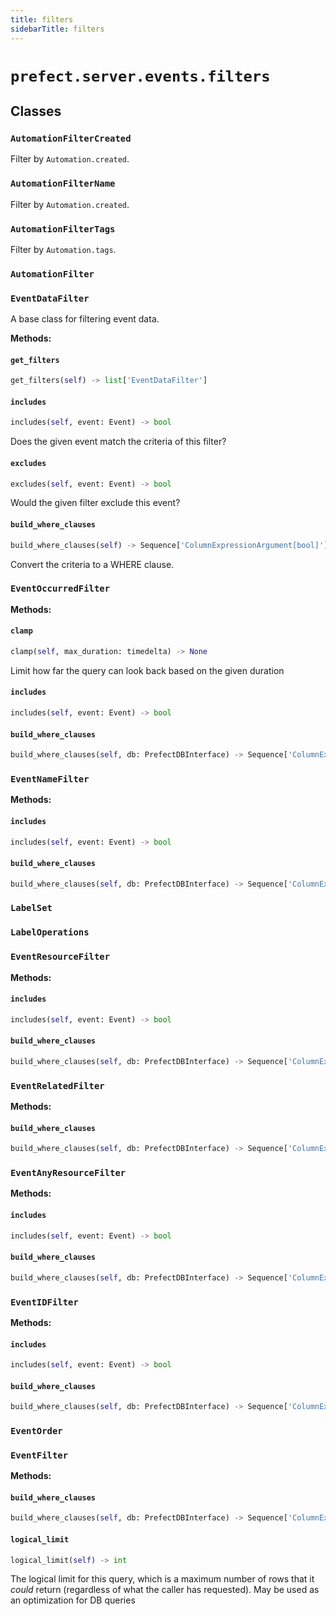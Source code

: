```yaml
---
title: filters
sidebarTitle: filters
---
```


# `prefect.server.events.filters`

## Classes

### `AutomationFilterCreated` <sup><a href="https://github.com/prefecthq/prefect/blob/main/src/prefect/server/events/filters.py#L31"><Icon icon="github" size="14" /></a></sup>


Filter by `Automation.created`.


### `AutomationFilterName` <sup><a href="https://github.com/prefecthq/prefect/blob/main/src/prefect/server/events/filters.py#L47"><Icon icon="github" size="14" /></a></sup>


Filter by `Automation.created`.


### `AutomationFilterTags` <sup><a href="https://github.com/prefecthq/prefect/blob/main/src/prefect/server/events/filters.py#L61"><Icon icon="github" size="14" /></a></sup>


Filter by `Automation.tags`.


### `AutomationFilter` <sup><a href="https://github.com/prefecthq/prefect/blob/main/src/prefect/server/events/filters.py#L95"><Icon icon="github" size="14" /></a></sup>

### `EventDataFilter` <sup><a href="https://github.com/prefecthq/prefect/blob/main/src/prefect/server/events/filters.py#L121"><Icon icon="github" size="14" /></a></sup>


A base class for filtering event data.


**Methods:**

#### `get_filters` <sup><a href="https://github.com/prefecthq/prefect/blob/main/src/prefect/server/events/filters.py#L126"><Icon icon="github" size="14" /></a></sup>

```python
get_filters(self) -> list['EventDataFilter']
```

#### `includes` <sup><a href="https://github.com/prefecthq/prefect/blob/main/src/prefect/server/events/filters.py#L145"><Icon icon="github" size="14" /></a></sup>

```python
includes(self, event: Event) -> bool
```

Does the given event match the criteria of this filter?


#### `excludes` <sup><a href="https://github.com/prefecthq/prefect/blob/main/src/prefect/server/events/filters.py#L149"><Icon icon="github" size="14" /></a></sup>

```python
excludes(self, event: Event) -> bool
```

Would the given filter exclude this event?


#### `build_where_clauses` <sup><a href="https://github.com/prefecthq/prefect/blob/main/src/prefect/server/events/filters.py#L153"><Icon icon="github" size="14" /></a></sup>

```python
build_where_clauses(self) -> Sequence['ColumnExpressionArgument[bool]']
```

Convert the criteria to a WHERE clause.


### `EventOccurredFilter` <sup><a href="https://github.com/prefecthq/prefect/blob/main/src/prefect/server/events/filters.py#L161"><Icon icon="github" size="14" /></a></sup>

**Methods:**

#### `clamp` <sup><a href="https://github.com/prefecthq/prefect/blob/main/src/prefect/server/events/filters.py#L174"><Icon icon="github" size="14" /></a></sup>

```python
clamp(self, max_duration: timedelta) -> None
```

Limit how far the query can look back based on the given duration


#### `includes` <sup><a href="https://github.com/prefecthq/prefect/blob/main/src/prefect/server/events/filters.py#L181"><Icon icon="github" size="14" /></a></sup>

```python
includes(self, event: Event) -> bool
```

#### `build_where_clauses` <sup><a href="https://github.com/prefecthq/prefect/blob/main/src/prefect/server/events/filters.py#L185"><Icon icon="github" size="14" /></a></sup>

```python
build_where_clauses(self, db: PrefectDBInterface) -> Sequence['ColumnExpressionArgument[bool]']
```

### `EventNameFilter` <sup><a href="https://github.com/prefecthq/prefect/blob/main/src/prefect/server/events/filters.py#L194"><Icon icon="github" size="14" /></a></sup>

**Methods:**

#### `includes` <sup><a href="https://github.com/prefecthq/prefect/blob/main/src/prefect/server/events/filters.py#L210"><Icon icon="github" size="14" /></a></sup>

```python
includes(self, event: Event) -> bool
```

#### `build_where_clauses` <sup><a href="https://github.com/prefecthq/prefect/blob/main/src/prefect/server/events/filters.py#L230"><Icon icon="github" size="14" /></a></sup>

```python
build_where_clauses(self, db: PrefectDBInterface) -> Sequence['ColumnExpressionArgument[bool]']
```

### `LabelSet` <sup><a href="https://github.com/prefecthq/prefect/blob/main/src/prefect/server/events/filters.py#L256"><Icon icon="github" size="14" /></a></sup>

### `LabelOperations` <sup><a href="https://github.com/prefecthq/prefect/blob/main/src/prefect/server/events/filters.py#L262"><Icon icon="github" size="14" /></a></sup>

### `EventResourceFilter` <sup><a href="https://github.com/prefecthq/prefect/blob/main/src/prefect/server/events/filters.py#L280"><Icon icon="github" size="14" /></a></sup>

**Methods:**

#### `includes` <sup><a href="https://github.com/prefecthq/prefect/blob/main/src/prefect/server/events/filters.py#L298"><Icon icon="github" size="14" /></a></sup>

```python
includes(self, event: Event) -> bool
```

#### `build_where_clauses` <sup><a href="https://github.com/prefecthq/prefect/blob/main/src/prefect/server/events/filters.py#L316"><Icon icon="github" size="14" /></a></sup>

```python
build_where_clauses(self, db: PrefectDBInterface) -> Sequence['ColumnExpressionArgument[bool]']
```

### `EventRelatedFilter` <sup><a href="https://github.com/prefecthq/prefect/blob/main/src/prefect/server/events/filters.py#L387"><Icon icon="github" size="14" /></a></sup>

**Methods:**

#### `build_where_clauses` <sup><a href="https://github.com/prefecthq/prefect/blob/main/src/prefect/server/events/filters.py#L405"><Icon icon="github" size="14" /></a></sup>

```python
build_where_clauses(self, db: PrefectDBInterface) -> Sequence['ColumnExpressionArgument[bool]']
```

### `EventAnyResourceFilter` <sup><a href="https://github.com/prefecthq/prefect/blob/main/src/prefect/server/events/filters.py#L486"><Icon icon="github" size="14" /></a></sup>

**Methods:**

#### `includes` <sup><a href="https://github.com/prefecthq/prefect/blob/main/src/prefect/server/events/filters.py#L501"><Icon icon="github" size="14" /></a></sup>

```python
includes(self, event: Event) -> bool
```

#### `build_where_clauses` <sup><a href="https://github.com/prefecthq/prefect/blob/main/src/prefect/server/events/filters.py#L523"><Icon icon="github" size="14" /></a></sup>

```python
build_where_clauses(self, db: PrefectDBInterface) -> Sequence['ColumnExpressionArgument[bool]']
```

### `EventIDFilter` <sup><a href="https://github.com/prefecthq/prefect/blob/main/src/prefect/server/events/filters.py#L591"><Icon icon="github" size="14" /></a></sup>

**Methods:**

#### `includes` <sup><a href="https://github.com/prefecthq/prefect/blob/main/src/prefect/server/events/filters.py#L596"><Icon icon="github" size="14" /></a></sup>

```python
includes(self, event: Event) -> bool
```

#### `build_where_clauses` <sup><a href="https://github.com/prefecthq/prefect/blob/main/src/prefect/server/events/filters.py#L604"><Icon icon="github" size="14" /></a></sup>

```python
build_where_clauses(self, db: PrefectDBInterface) -> Sequence['ColumnExpressionArgument[bool]']
```

### `EventOrder` <sup><a href="https://github.com/prefecthq/prefect/blob/main/src/prefect/server/events/filters.py#L615"><Icon icon="github" size="14" /></a></sup>

### `EventFilter` <sup><a href="https://github.com/prefecthq/prefect/blob/main/src/prefect/server/events/filters.py#L620"><Icon icon="github" size="14" /></a></sup>

**Methods:**

#### `build_where_clauses` <sup><a href="https://github.com/prefecthq/prefect/blob/main/src/prefect/server/events/filters.py#L653"><Icon icon="github" size="14" /></a></sup>

```python
build_where_clauses(self, db: PrefectDBInterface) -> Sequence['ColumnExpressionArgument[bool]']
```

#### `logical_limit` <sup><a href="https://github.com/prefecthq/prefect/blob/main/src/prefect/server/events/filters.py#L670"><Icon icon="github" size="14" /></a></sup>

```python
logical_limit(self) -> int
```

The logical limit for this query, which is a maximum number of rows that it
_could_ return (regardless of what the caller has requested).  May be used as
an optimization for DB queries

